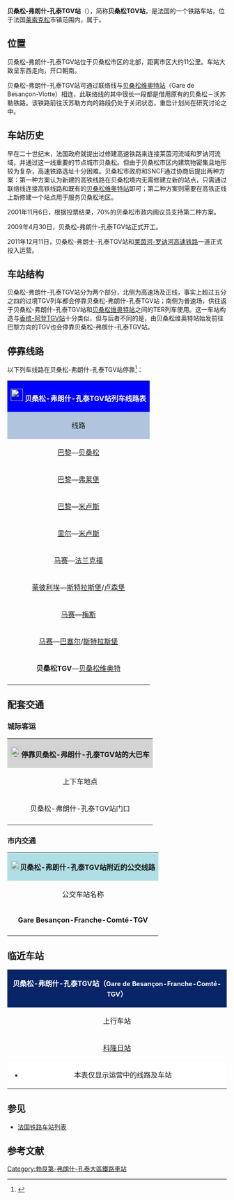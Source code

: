 {{Infobox station
| name          =[[File:Sncf-logo.svg|32x32px]]贝桑松-弗朗什-孔泰TGV站<br>(<span style="font-size:small">贝桑松TGV站<span>)<br>Gare de Besançon-Franche-Comté-TGV 
| type          = [[法国铁路|法国铁路]]
| image = File:Gare Besançon TGV 0008.jpg
|image_caption =  贝桑松-弗朗什-孔泰TGV站
| address       = {{FRA}}[[杜省|杜省]]{{link-fr|雷若克松|Les Auxons}}<br>
属于{{FRA}}{{link-fr|大贝桑松城市社区|Communauté d'agglomération du Grand Besançon}}
| latd          = 47
| latm          = 18
| lats          = 32
| latNS         = N
| longd         = 5
| longm         = 57
| longs         = 28
| longEW        = E
| operator = [[File:Sncf-logo.svg|32x32px]]
| coordinates_display = yes
| iso_region    = FR
| line          = 
* [[法国高速铁路莱茵河-罗讷河线|法国高速铁路莱茵河-罗讷河线]]
* {{link-fr|贝桑松－沃苏勒铁路|Ligne de Besançon-Viotte à Vesoul}} 
| platform      = 3
| tracks        = 6
| elevation = 234米
| opened        = 2011年12月11日
| rebuilt =
| status = 使用中
| closed        = 
| passengers= 约82.7万人次<ref>{{Cite web|url=https://ressources.data.sncf.com/explore/dataset/frequentation-gares/?sort=voyageurs_2014&q=besancon|title=Fréquentation en gares|accessdate=2016-11-06|author=SNCF|date=|language=法语|publisher=SNCF Open Data|archive-date=2016-11-12|archive-url=https://web.archive.org/web/20161112214300/https://ressources.data.sncf.com/explore/dataset/frequentation-gares/?sort=voyageurs_2014&q=besancon|dead-url=no}}</ref>
| pass_year= 2015年
| station_type = 
| connections = {{link-fr|贝桑松城市公共交通|Transports en commun de Besançon}}
| route_map =
| map_locator   = 
| note =
}}

'''贝桑松-弗朗什-孔泰TGV站'''（{{lang-fr|Gare de Besançon-Franche-Comté-TGV}}），简称'''贝桑松TGV站'''，是法国的一个铁路车站，位于法国[[莱索克松|莱索克松]]市镇范围内，属于{{link-fr|大贝桑松城市社区|Communauté d'agglomération du Grand Besançon}}。

==位置==

贝桑松-弗朗什-孔泰TGV站位于贝桑松市区的北部，距离市区大约11公里。车站大致呈东西走向，开口朝南。

贝桑松-弗朗什-孔泰TGV站可通过联络线与[[贝桑松维奥特站|贝桑松维奥特站]]（Gare de Besançon-Viotte）相连，此联络线的其中很长一段都是借用原有的贝桑松－沃苏勒铁路。该铁路前往沃苏勒方向的路段仍处于关闭状态，重启计划尚在研究讨论之中。

==车站历史==

早在二十世纪末，法国政府就提出过修建高速铁路来连接莱茵河流域和罗讷河流域，并通过这一线重要的节点城市贝桑松。但由于贝桑松市区内建筑物密集且地形较为复杂，高速铁路选址十分困难。贝桑松市政府和SNCF通过协商后提出两种方案：第一种方案认为新建的高铁线路在贝桑松境内无需修建立新的站点，只需通过联络线连接高铁线路和既有的[[贝桑松维奥特站|贝桑松维奥特站]]即可；第二种方案则需要在高铁正线上新修建一个站点用于服务贝桑松地区。

2001年11月6日，根据投票结果，70%的贝桑松市政内阁议员支持第二种方案。

2009年4月30日，贝桑松-弗朗什-孔泰TGV站正式开工。

2011年12月11日，贝桑松-弗朗士-孔泰TGV站和[[莱茵河-罗讷河高速铁路|莱茵河-罗讷河高速铁路]]一道正式投入运营。

==车站结构==

贝桑松-弗朗什-孔泰TGV站分为两个部分，北侧为高速场及正线，事实上超过五分之四的过境TGV列车都会停靠贝桑松-弗朗什-孔泰TGV站；南侧为普速场，供往返于贝桑松-弗朗什-孔泰TGV站和[[贝桑松维奥特站|贝桑松维奥特站]]之间的TER列车使用。这一车站构造与[[香槟-阿登TGV站|香槟-阿登TGV站]]十分类似，但与后者不同的是，由贝桑松维奥特站始发前往巴黎方向的TGV也会停靠贝桑松-弗朗什-孔泰TGV站。

== 停靠线路 ==

{{动态列表|最后更新时间：2016年4月14日。本章节内容仅供参考，不排除临时性的变更。欢迎修正和补充}}

以下列车线路在贝桑松-弗朗什-孔泰TGV站停靠<ref>{{Cite web|url=http://www.sncf.com/fr/gare/horaires/besancon-franche-comte-tgv|title=贝桑松TGV站实时列车时刻表|accessdate=2016-04-14|author=SNCF|date=|language=法语|publisher=SNCF|archive-url=https://web.archive.org/web/20161112212616/http://www.sncf.com/fr/gare/horaires/besancon-franche-comte-tgv|archive-date=2016-11-12|dead-url=yes}}</ref>：

{| class="wikitable mw-collapsible" 
|colspan="5" style="background:#0000FF" align="center" |[[File:Sncf-logo.svg|28x28px]] <font color=#FFFFFF>'''贝桑松-弗朗什-孔泰TGV站列车线路表'''</font>
|-
!style="background:#B0C4DE"| 线路
!style="background:#B0C4DE"|车种
!style="background:#B0C4DE"|上一站
!style="background:#B0C4DE"|下一站
!style="background:#B0C4DE"|大致运行频率{{noteTag|name=noteA}}
|-
|[[巴黎里昂站|巴黎]]—[[贝桑松维奥特站|贝桑松]]
| rowspan="8" align="center" |'''[[TGV|TGV]]'''
|[[第戎城站|第戎]]
|[[贝桑松维奥特站|贝桑松维奥特]]
|每天3趟左右
|-
|[[巴黎里昂车站|巴黎]]—[[弗赖堡火车总站|弗莱堡]]
|[[第戎城站|第戎]]
|[[贝尔福-蒙贝利亚尔TGV站|贝尔福-蒙贝利亚TGV]]
|每天1趟
|-
|[[巴黎里昂车站|巴黎]]—[[米卢斯城站|米卢斯]]
|[[第戎城站|第戎]]
|[[贝尔福-蒙贝利亚尔TGV站|贝尔福-蒙贝利亚TGV]]
|每天5趟左右
|-
|[[里尔弗朗德站|里尔]]—[[米卢斯城站|米卢斯]]
|[[第戎城站|第戎]]
|[[贝尔福-蒙贝利亚尔TGV站|贝尔福-蒙贝利亚TGV]]
|每天1趟
|-
|[[马赛圣夏尔站|马赛]]—[[法兰克福中央车站|法兰克福]]
|[[马孔城站|马孔]]/[[索恩河畔沙隆站|索恩河畔沙隆]]
|[[贝尔福-蒙贝利亚尔TGV站|贝尔福-蒙贝利亚TGV]]
|每天1趟
|-
|[[蒙彼利埃圣罗克站|蒙彼利埃]]—[[斯特拉斯堡城站|斯特拉斯堡]]/[[卢森堡车站|卢森堡]]
|[[第戎城站|第戎]]
|[[贝尔福-蒙贝利亚尔TGV站|贝尔福-蒙贝利亚TGV]]
|每天2趟左右
|-
|[[马赛圣夏尔站|马赛]]—[[梅斯城站|梅斯]]
|[[马孔城站|马孔]]
|[[贝尔福-蒙贝利亚尔TGV站|贝尔福-蒙贝利亚TGV]]
|每天1趟
|-
|[[马赛圣夏尔站|马赛]]—[[巴塞尔法国车站|巴塞尔]]/[[斯特拉斯堡城站|斯特拉斯堡]]
|[[里昂帕尔迪厄站|里昂帕尔迪厄]]/[[第戎城站|第戎]]
|[[贝尔福-蒙贝利亚尔TGV站|贝尔福-蒙贝利亚尔TGV]]
|每天1趟
|-
|'''贝桑松TGV'''—[[贝桑松维奥特站|贝桑松维奥特]]
| align="center"|[[File:Logo_TER.svg|37x37px]]
|（起点）
|[[埃科勒-瓦朗坦站|埃科勒-瓦朗坦]]
|每天8趟左右
|-
|colspan="5" style="background:#FFFFFF"|{{noteFoot|1=
{{noteTag|name=noteA|1=在本栏中，往返1次为"1趟"；除特别标明外，其数据仅工作日有效，周末及节假日列车数量可能会减少}}
}}
|}

==配套交通==

===城际客运===

{| class="wikitable mw-collapsible" 
|colspan="3" align="center" style="background:#D3D3D3" |[[File:BSicon_BUS.svg|24x24px]]'''停靠贝桑松-弗朗什-孔泰TGV站的大巴车'''
|-
!align="center" |上下车地点
!align="center" |运营单位
!align="center" |主要目的地{{noteTag|name=noteA}}
|-
| rowspan="2" align="center" |贝桑松-弗朗什-孔泰TGV站门口
|align="center" |弗朗什-孔泰城际客运<br>Livéo
|[[沃苏勒站|沃苏勒]]、[[里奥|里奥]]
|-
|align="center" |[[SNCF|SNCF]]
|''当某条铁路线施工或罢工时，SNCF可能会提供途径该线路沿途站点的大巴车''{{noteTag|name=noteB}}
|-
|colspan="3" style="background:#FFFFFF"|{{noteFoot|1=
{{noteTag|name=noteA|1=本栏不包括可以联程中转前往的目的地}}
{{noteTag|name=noteB|1=其车票可与SNCF的同线路车票通用}}
}}
|}

===市内交通===

{| class="wikitable mw-collapsible" 
|colspan="3" align="center" style="background:#AFDFE4"|[[File:Bus-logo.svg|21x21px]]'''贝桑松-弗朗什-孔泰TGV站附近的公交线路'''
|-
!align="center" |公交车站名称
!align="center" |位置
!align="center" |停靠线路{{noteTag|name=noteA}}<ref>{{Cite web|url=http://www.ginko.voyage/images/Besan%C2%BAon-plan_2015_BD-v2.pdf|title=贝桑松市区公交线路地图查询|accessdate=2016-04-14|author=Ginko（贝桑松城市公共交通公司）|date=|language=法语|publisher=Ginko}}{{Dead link|date=2018年9月 |bot=InternetArchiveBot |fix-attempted=yes }}</ref>
|-
|'''Gare Besançon-Franche-Comté-TGV'''
|贝桑松-弗朗什-孔泰TGV站门口
|贝桑松公交40路、41路和42路
|-
|colspan="3" style="background:#FFFFFF"|{{noteFoot|1=
{{noteTag|name=noteA|1=经停贝桑松TGV站的所有公交线路在周日及节假日均停运}}
}}
|}

==临近车站==

{|class="wikitable mw-collapsible" style="margin: 0 auto; width:42em;"
|colspan="3"  style="background:#082567" align="center"|<font color=#FFFFFF>'''贝桑松-弗朗什-孔泰TGV站（<span style="font-size:11pt;">Gare de Besançon-Franche-Comté-TGV</span>）'''</font>
|-
!上行车站
!线路
!下行车站
|-
|align="center" |[[科隆日站|科隆日站]]
|align="center" |'''[[法国高速铁路莱茵河－隆河线|法国高速铁路莱茵河－隆河线]]'''
|↗（正线）→[[贝尔福-蒙贝利亚尔TGV站|贝尔福-蒙贝利亚尔TGV站]]<br>↘（联络线）→[[瓦朗坦校站|瓦朗坦校站]]
|-
|colspan="3" style="background:#FFFFFF"|
*本表仅显示运营中的线路及车站
|}

==参见==
* [[法国铁路车站列表|法国铁路车站列表]]

== 参考文献 ==
{{Reflist}}

{{法国主要火车站列表}}

[[Category:勃艮第-弗朗什-孔泰大區鐵路車站|Category:勃艮第-弗朗什-孔泰大區鐵路車站]]